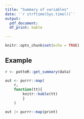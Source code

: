 ```yaml
---
title: "Summary of variables"
date: '`r strftime(Sys.time())`'
output: 
  pdf_document:
  df_print: kable
    
---
```

  
```r
knitr::opts_chunk$set(echo = TRUE)
```

## Example
```r
r <- potteR::get_summary(data)

out <- purrr::map(
    r,
    function(tt){
        knitr::kable(tt)
        }
    )

out |> purrr::map(print)
```